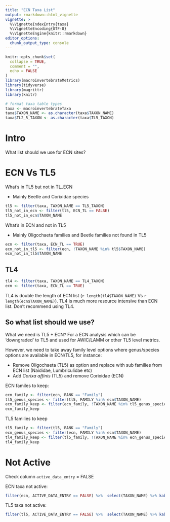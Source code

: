 ```yaml
---
title: "ECN Taxa List"
output: rmarkdown::html_vignette
vignette: >
  %\VignetteIndexEntry{taxa}
  %\VignetteEncoding{UTF-8}
  %\VignetteEngine{knitr::rmarkdown}
editor_options: 
  chunk_output_type: console
---
```


```r
knitr::opts_chunk$set(
  collapse = TRUE,
  comment = "",
  echo = FALSE
)
library(macroinvertebrateMetrics)
library(tidyverse)
library(magrittr)
library(knitr)
```


```r
# format taxa table types
taxa <- macroinvertebrateTaxa
taxa$TAXON_NAME <- as.character(taxa$TAXON_NAME)
taxa$TL2_5_TAXON <- as.character(taxa$TL5_TAXON)
```

# Intro

What list should we use for ECN sites?

# ECN Vs TL5

What's in TL5 but not in TL_ECN

- Mainly Beetle and Corixidae species

```r
tl5 <- filter(taxa, TAXON_NAME == TL5_TAXON)
tl5_not_in_ecn <- filter(tl5, ECN_TL == FALSE)
tl5_not_in_ecn$TAXON_NAME

```

What's in ECN and not in TL5

- Mainly Oligochaeta families and Beetle families not found in TL5

```r

ecn <- filter(taxa, ECN_TL == TRUE)
ecn_not_in_tl5 <- filter(ecn, !TAXON_NAME %in% tl5$TAXON_NAME)
ecn_not_in_tl5$TAXON_NAME
```

## TL4

```r
tl4 <- filter(taxa, TAXON_NAME == TL4_TAXON)
ecn <- filter(taxa, ECN_TL == TRUE)
```

TL4 is double the length of ECN list (`r length(tl4$TAXON_NAME)` Vs `r length(ecn$TAXON_NAME)`). TL4 is much more resource intensive than ECN list. Don't recommend using TL4. 

## So what list should we use?

What we need is TL5 + ECN? For a ECN analysis which can be 'downgraded' to TL5 and used for AWIC/LAMM or other TL5 level metrics. 

However, we need to take away family level options where genus/species options are available in ECN/TL5, for instance:

- Remove Oligochaeta (TL5) as option and replace with sub families from ECN list (Naididae, Lumbriculidae etc)
- Add *Corixa affinis* (TL5) and remove Corixidae (ECN) 

ECN familes to keep:
```r
ecn_family <- filter(ecn, RANK == "Family") 
tl5_genus_species <- filter(tl5, FAMILY %in% ecn$TAXON_NAME)
ecn_family_keep <- filter(ecn_family, !TAXON_NAME %in% tl5_genus_species$FAMILY)
ecn_family_keep
```

TL5 families to keep
```r
tl5_family <- filter(tl5, RANK == "Family") 
ecn_genus_species <- filter(ecn, FAMILY %in% ecn$TAXON_NAME)
tl4_family_keep <- filter(tl5_family, !TAXON_NAME %in% ecn_genus_species$FAMILY)
tl4_family_keep
```

# Not Active

Check column `active_data_entry` = FALSE
  
ECN taxa not active:
```r
filter(ecn, ACTIVE_DATA_ENTRY == FALSE) %>%  select(TAXON_NAME) %>% kable(row.names = FALSE)
```

TL5 taxa not active:
```r
filter(tl5, ACTIVE_DATA_ENTRY == FALSE) %>%  select(TAXON_NAME) %>% kable(row.names = FALSE)
```







